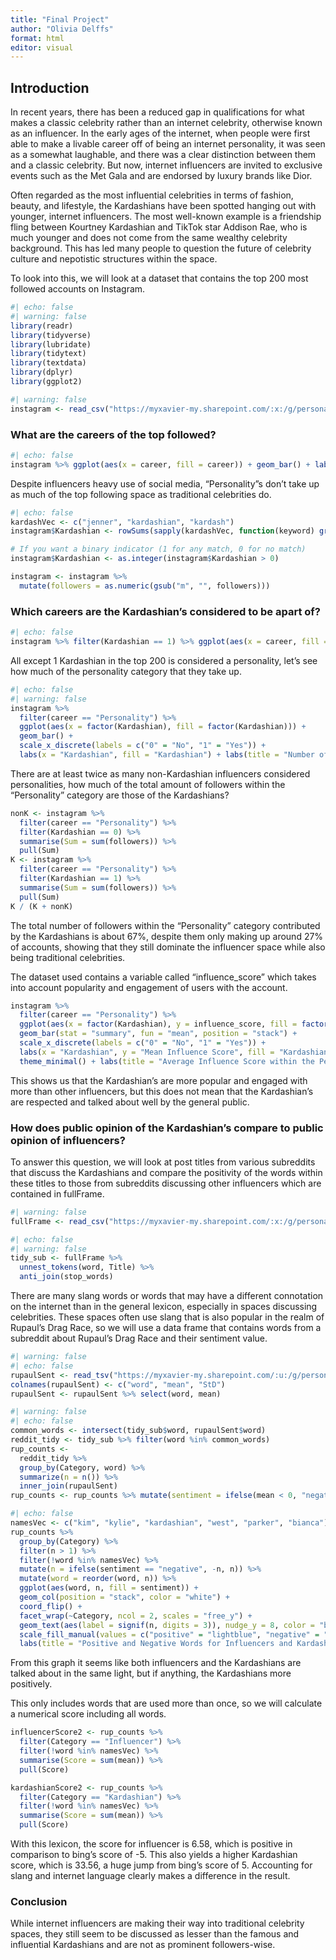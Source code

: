 ---
title: "Final Project"
author: "Olivia Delffs"
format: html
editor: visual
---

## Introduction

In recent years, there has been a reduced gap in qualifications for what makes a classic celebrity rather than an internet celebrity, otherwise known as an influencer. In the early ages of the internet, when people were first able to make a livable career off of being an internet personality, it was seen as a somewhat laughable, and there was a clear distinction between them and a classic celebrity. But now, internet influencers are invited to exclusive events such as the Met Gala and are endorsed by luxury brands like Dior.

Often regarded as the most influential celebrities in terms of fashion, beauty, and lifestyle, the Kardashians have been spotted hanging out with younger, internet influencers. The most well-known example is a friendship fling between Kourtney Kardashian and TikTok star Addison Rae, who is much younger and does not come from the same wealthy celebrity background. This has led many people to question the future of celebrity culture and nepotistic structures within the space.

To look into this, we will look at a dataset that contains the top 200 most followed accounts on Instagram.

```{r}
#| echo: false
#| warning: false
library(readr) 
library(tidyverse)
library(lubridate)
library(tidytext)
library(textdata)
library(dplyr)
library(ggplot2)
```

```{r}
#| warning: false
instagram <- read_csv("https://myxavier-my.sharepoint.com/:x:/g/personal/delffso_xavier_edu/Ef1Uzp7QmmBGk5kARvffjqQBDvO5rWoPWQt45WBHAdJX1Q?download=1")
```

### What are the careers of the top followed? 

```{r}
#| echo: false
instagram %>% ggplot(aes(x = career, fill = career)) + geom_bar() + labs(title = "Number of Instagram Accounts in Top 200 Followers by Career")
```

Despite influencers heavy use of social media, "Personality"s don't take up as much of the top following space as traditional celebrities do.

```{r}
#| echo: false
kardashVec <- c("jenner", "kardashian", "kardash")
instagram$Kardashian <- rowSums(sapply(kardashVec, function(keyword) grepl(keyword, instagram$channel_info, ignore.case = TRUE)))

# If you want a binary indicator (1 for any match, 0 for no match)
instagram$Kardashian <- as.integer(instagram$Kardashian > 0)

instagram <- instagram %>%
  mutate(followers = as.numeric(gsub("m", "", followers)))
```

### Which careers are the Kardashian's considered to be apart of?

```{r}
#| echo: false
instagram %>% filter(Kardashian == 1) %>% ggplot(aes(x = career, fill = career)) + geom_bar() + labs(title = "Careers of Kardashian's within the Top 200 Instagram Followers")
```

All except 1 Kardashian in the top 200 is considered a personality, let's see how much of the personality category that they take up.

```{r}
#| echo: false
#| warning: false
instagram %>% 
  filter(career == "Personality") %>% 
  ggplot(aes(x = factor(Kardashian), fill = factor(Kardashian))) + 
  geom_bar() +
  scale_x_discrete(labels = c("0" = "No", "1" = "Yes")) +
  labs(x = "Kardashian", fill = "Kardashian") + labs(title = "Number of Accounts within the Personality Category")
```

There are at least twice as many non-Kardashian influencers considered personalities, how much of the total amount of followers within the "Personality" category are those of the Kardashians?

```{r}
nonK <- instagram %>%
  filter(career == "Personality") %>%
  filter(Kardashian == 0) %>% 
  summarise(Sum = sum(followers)) %>%
  pull(Sum)
K <- instagram %>%
  filter(career == "Personality") %>%
  filter(Kardashian == 1) %>% 
  summarise(Sum = sum(followers)) %>%
  pull(Sum)
K / (K + nonK)
```

The total number of followers within the "Personality" category contributed by the Kardashians is about 67%, despite them only making up around 27% of accounts, showing that they still dominate the influencer space while also being traditional celebrities.

The dataset used contains a variable called "influence_score" which takes into account popularity and engagement of users with the account.

```{r}
instagram %>% 
  filter(career == "Personality") %>% 
  ggplot(aes(x = factor(Kardashian), y = influence_score, fill = factor(Kardashian))) + 
  geom_bar(stat = "summary", fun = "mean", position = "stack") +
  scale_x_discrete(labels = c("0" = "No", "1" = "Yes")) +
  labs(x = "Kardashian", y = "Mean Influence Score", fill = "Kardashian") +
  theme_minimal() + labs(title = "Average Influence Score within the Personality Category")
```

This shows us that the Kardashian's are more popular and engaged with more than other influencers, but this does not mean that the Kardashian's are respected and talked about well by the general public.

### How does public opinion of the Kardashian's compare to public opinion of influencers?

To answer this question, we will look at post titles from various subreddits that discuss the Kardashians and compare the positivity of the words within these titles to those from subreddits discussing other influencers which are contained in fullFrame.

```{r}
#| warning: false
fullFrame <- read_csv("https://myxavier-my.sharepoint.com/:x:/g/personal/delffso_xavier_edu/Edn6R7tWl8BErvaR0Tm8pGkB0db4Uc-nP3S85XO_gV0rbQ?download=1")
```

```{r}
#| echo: false
#| warning: false
tidy_sub <- fullFrame %>%
  unnest_tokens(word, Title) %>%
  anti_join(stop_words)
```

There are many slang words or words that may have a different connotation on the internet than in the general lexicon, especially in spaces discussing celebrities. These spaces often use slang that is also popular in the realm of Rupaul's Drag Race, so we will use a data frame that contains words from a subreddit about Rupaul's Drag Race and their sentiment value.

```{r}
#| warning: false
#| echo: false
rupaulSent <- read_tsv("https://myxavier-my.sharepoint.com/:u:/g/personal/delffso_xavier_edu/ESfuy1M39AdPmF5ZyCNXkrgByiEJMhEBg5PVJR9Jq-pk1w?download=1", col_names = FALSE)
colnames(rupaulSent) <- c("word", "mean", "StD")
rupaulSent <- rupaulSent %>% select(word, mean)
```

```{r}
#| warning: false
#| echo: false
common_words <- intersect(tidy_sub$word, rupaulSent$word)
reddit_tidy <- tidy_sub %>% filter(word %in% common_words)
rup_counts <- 
  reddit_tidy %>% 
  group_by(Category, word) %>% 
  summarize(n = n()) %>% 
  inner_join(rupaulSent)
rup_counts <- rup_counts %>% mutate(sentiment = ifelse(mean < 0, "negative", "positive"))
```

```{r}
#| echo: false
namesVec <- c("kim", "kylie", "kardashian", "west", "parker", "bianca")
rup_counts %>%
  group_by(Category) %>%
  filter(n > 1) %>%
  filter(!word %in% namesVec) %>% 
  mutate(n = ifelse(sentiment == "negative", -n, n)) %>%
  mutate(word = reorder(word, n)) %>%
  ggplot(aes(word, n, fill = sentiment)) +
  geom_col(position = "stack", color = "white") +
  coord_flip() +
  facet_wrap(~Category, ncol = 2, scales = "free_y") +
  geom_text(aes(label = signif(n, digits = 3)), nudge_y = 8, color = "black") +
  scale_fill_manual(values = c("positive" = "lightblue", "negative" = "lightcoral")) +
  labs(title = "Positive and Negative Words for Influencers and Kardashian")
```
From this graph it seems like both influencers and the Kardashians are talked about in the same light, but if anything, the Kardashians more positively.

This only includes words that are used more than once, so we will calculate a numerical score including all words.

```{r}
influencerScore2 <- rup_counts %>%
  filter(Category == "Influencer") %>%
  filter(!word %in% namesVec) %>%
  summarise(Score = sum(mean)) %>%
  pull(Score)

kardashianScore2 <- rup_counts %>%
  filter(Category == "Kardashian") %>%
  filter(!word %in% namesVec) %>%
  summarise(Score = sum(mean)) %>%
  pull(Score)
```

With this lexicon, the score for influencer is 6.58, which is positive in comparison to bing's score of -5. This also yields a higher Kardashian score, which is 33.56, a huge jump from bing's score of 5. Accounting for slang and internet language clearly makes a difference in the result.

### Conclusion

While internet influencers are making their way into traditional celebrity spaces, they still seem to be discussed as lesser than the famous and influential Kardashians and are not as prominent followers-wise.